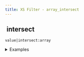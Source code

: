 ```yaml
---
title: XS Filter - array_intersect
---
```


## <img src="../assets/docuBadge (11).png" alt="" data-size="line"> intersect <a href="#xs-array_intersect" id="xs-array_intersect"></a>

`value|intersect:array`

<details>

<summary>Examples</summary>

```javascript
[1,2,3]|intersect:[2,3,4]    // Returns [2,3]
["a","b"]|intersect:["b","c"]    // Returns ["b"]
```

</details>
